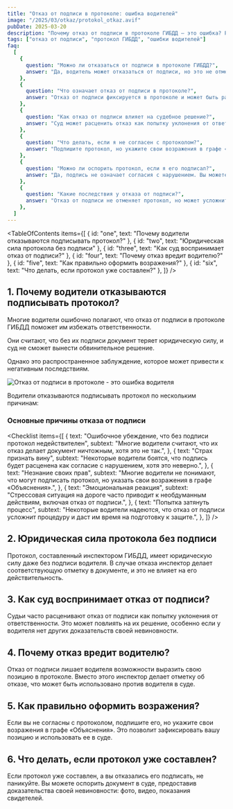 ```yaml
---
title: "Отказ от подписи в протоколе: ошибка водителей"
image: "/2025/03/otkaz/protokol_otkaz.avif"
pubDate: 2025-03-20
description: "Почему отказ от подписи в протоколе ГИБДД — это ошибка? Разбираем, как такое поведение влияет на решение суда и почему водители получают обратный эффект."
tags: ["отказ от подписи", "протокол ГИБДД", "ошибки водителей"]
faq:
  [
    {
      question: "Можно ли отказаться от подписи в протоколе ГИБДД?",
      answer: "Да, водитель может отказаться от подписи, но это не отменяет юридической силы документа и может негативно повлиять на решение суда.",
    },
    {
      question: "Что означает отказ от подписи в протоколе?",
      answer: "Отказ от подписи фиксируется в протоколе и может быть расценен как несогласие с нарушением, но это не отменяет факта составления документа.",
    },
    {
      question: "Как отказ от подписи влияет на судебное решение?",
      answer: "Суд может расценить отказ как попытку уклонения от ответственности, что увеличивает вероятность вынесения обвинительного постановления.",
    },
    {
      question: "Что делать, если я не согласен с протоколом?",
      answer: "Подпишите протокол, но укажите свои возражения в графе «Объяснения». Это поможет защитить ваши интересы в суде.",
    },
    {
      question: "Можно ли оспорить протокол, если я его подписал?",
      answer: "Да, подпись не означает согласия с нарушением. Вы можете оспорить протокол в суде, предоставив доказательства своей невиновности.",
    },
    {
      question: "Какие последствия у отказа от подписи?",
      answer: "Отказ от подписи не отменяет протокол, но может усложнить вашу защиту в суде, так как судья может расценить это как попытку уклонения.",
    },
  ]
---
```



<TableOfContents
  items={[
    { id: "one", text: "Почему водители отказываются подписывать протокол?" },
    { id: "two", text: "Юридическая сила протокола без подписи" },
    { id: "three", text: "Как суд воспринимает отказ от подписи?" },
    { id: "four", text: "Почему отказ вредит водителю?" },
    { id: "five", text: "Как правильно оформить возражения?" },
    { id: "six", text: "Что делать, если протокол уже составлен?" },
  ]}
/>

<section class="article-section" id="one">

## 1. Почему водители отказываются подписывать протокол?

Многие водители ошибочно полагают, что отказ от подписи в протоколе ГИБДД поможет им избежать ответственности.

Они считают, что без их подписи документ теряет юридическую силу, и суд не сможет вынести обвинительное решение.

Однако это распространенное заблуждение, которое может привести к негативным последствиям.

<Image
  src="/2025/03/otkaz/otkaz_podpis.avif"
  alt="Отказ от подписи в протоколе - это ошибка водителя"
  counter={1}
/>

<Zametka text="Отказ от подписи не отменяет юридической силы административного протокола, составленного в отношении водителя. Документ остается действительным, даже если водитель его не подписал." />

<Alert text="Отказ от подписи может быть расценен как попытка уклонения от ответственности, что только усугубит ситуацию и повлияет на решение суда." />

Водители отказываются подписывать протокол по нескольким причинам:

### Основные причины отказа от подписи

<Checklist
  items={[
    {
      text: "Ошибочное убеждение, что без подписи протокол недействителен",
      subtext:
        "Многие водители считают, что их отказ делает документ ничтожным, хотя это не так.",
    },
    {
      text: "Страх признать вину",
      subtext:
        "Некоторые водители боятся, что подпись будет расценена как согласие с нарушением, хотя это неверно.",
    },
    {
      text: "Незнание своих прав",
      subtext:
        "Многие водители не понимают, что могут подписать протокол, но указать свои возражения в графе «Объяснения».",
    },
    {
      text: "Эмоциональная реакция",
      subtext:
        "Стрессовая ситуация на дороге часто приводит к необдуманным действиям, включая отказ от подписи.",
    },
    {
      text: "Попытка затянуть процесс",
      subtext:
        "Некоторые водители надеются, что отказ от подписи усложнит процедуру и даст им время на подготовку к защите.",
    },
  ]}
/>

<Zametka text="Важно понимать, что отказ от подписи не защищает от ответственности, а лишь усложняет процесс защиты в суде." />

<Alert text="Подпись в протоколе — это не признание вины, а подтверждение того, что вы ознакомлены с документом. Отказ от подписи может быть использован против вас." />

</section>

<section class="article-section" id="two">

## 2. Юридическая сила протокола без подписи

Протокол, составленный инспектором ГИБДД, имеет юридическую силу даже без подписи водителя. В случае отказа инспектор делает соответствующую отметку в документе, и это не влияет на его действительность.

<Zametka text="Согласно статье 28.2 КоАП РФ, протокол об административном правонарушении считается действительным, даже если водитель отказался его подписать." />

<Alert text="Отказ от подписи не отменяет протокол, но может негативно повлиять на решение суда." />

</section>

<section class="article-section" id="three">

## 3. Как суд воспринимает отказ от подписи?

Судьи часто расценивают отказ от подписи как попытку уклонения от ответственности. Это может повлиять на их решение, особенно если у водителя нет других доказательств своей невиновности.

<Zametka text="Суд может посчитать, что водитель пытается скрыть факт нарушения, что увеличивает вероятность вынесения обвинительного постановления." />

<Alert text="Отказ от подписи не является доказательством невиновности и не защищает от штрафа или других санкций." />

</section>

<section class="article-section" id="four">

## 4. Почему отказ вредит водителю?

Отказ от подписи лишает водителя возможности выразить свою позицию в протоколе. Вместо этого инспектор делает отметку об отказе, что может быть использовано против водителя в суде.

<Zametka text="Подпись в протоколе — это не согласие с нарушением, а подтверждение того, что вы ознакомлены с документом." />

<Alert text="Отказ от подписи может быть расценен как неуважение к закону, что усложняет защиту в суде." />

</section>

<section class="article-section" id="five">

## 5. Как правильно оформить возражения?

Если вы не согласны с протоколом, подпишите его, но укажите свои возражения в графе «Объяснения». Это позволит зафиксировать вашу позицию и использовать ее в суде.

<Zametka text="Указание возражений в протоколе — это ваше право, закрепленное в статье 28.2 КоАП РФ." />

<Alert text="Четко сформулированные возражения помогут защитить ваши интересы и доказать невиновность." />

</section>

<section class="article-section" id="six">

## 6. Что делать, если протокол уже составлен?

Если протокол уже составлен, а вы отказались его подписать, не паникуйте. Вы можете оспорить документ в суде, предоставив доказательства своей невиновности: фото, видео, показания свидетелей.

<Zametka text="Даже если вы подписали протокол, это не означает согласия с нарушением. Вы всегда можете оспорить его в суде." />

<Alert text="Главное — действовать грамотно и использовать все доступные способы защиты своих прав." />

<AvtouristCard title="Консультация автоюриста в г. Сургуте, ХМАО-Югры" />

</section>
